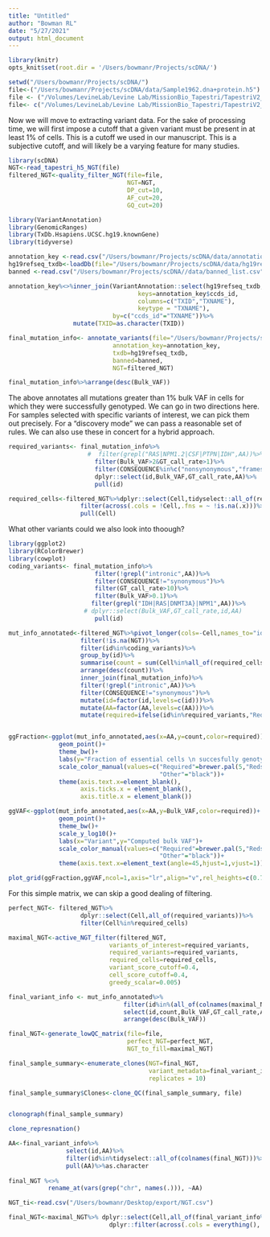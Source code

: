 ```yaml
---
title: "Untitled"
author: "Bowman RL"
date: "5/27/2021"
output: html_document
---
```


```r
library(knitr)
opts_knit$set(root.dir = '/Users/bowmanr/Projects/scDNA/')
```

```r
setwd("/Users/bowmanr/Projects/scDNA/")
file<-("/Users/bowmanr/Projects/scDNA/data/Sample1962.dna+protein.h5")
file <- ("/Volumes/LevineLab/Levine Lab/MissionBio_Tapestri/TapestriV2_output/SC/H5/SC_B40.dna+protein.h5")
file<- c("/Volumes/LevineLab/Levine Lab/MissionBio_Tapestri/TapestriV2_output/LAM/H5/DP_0034.dna+protein.h5")
```

Now we will move to extracting variant data.  For the sake of processing time, we will first impose a cutoff that a given variant must be present in at least 1% of cells.  This is a cutoff we used in our manuscript.  This is a subjective cutoff, and will likely be a varying feature for many studies.

```r
library(scDNA)
NGT<-read_tapestri_h5_NGT(file)
filtered_NGT<-quality_filter_NGT(file=file,
                                 NGT=NGT,
                                 DP_cut=10, 
                                 AF_cut=20,
                                 GQ_cut=20)

```


```r
library(VariantAnnotation)
library(GenomicRanges)
library(TxDb.Hsapiens.UCSC.hg19.knownGene)
library(tidyverse)

annotation_key <-read.csv("/Users/bowmanr/Projects/scDNA/data/annotation_key.csv")
hg19refseq_txdb<-loadDb(file="/Users/bowmanr/Projects/scDNA/data/hg19refseq_txdb.sqlite")
banned <-read.csv("/Users/bowmanr/Projects/scDNA//data/banned_list.csv")[,1]

annotation_key%<>%inner_join(VariantAnnotation::select(hg19refseq_txdb,
                                    keys=annotation_key$ccds_id,
                                    columns=c("TXID","TXNAME"),
                                    keytype = "TXNAME"),
                             by=c("ccds_id"="TXNAME"))%>%
                  mutate(TXID=as.character(TXID))

final_mutation_info<- annotate_variants(file="/Users/bowmanr/Projects/scDNA/data/Sample1962.dna+protein.h5",
                             annotation_key=annotation_key,
                             txdb=hg19refseq_txdb,
                             banned=banned,
                             NGT=filtered_NGT)

final_mutation_info%>%arrange(desc(Bulk_VAF))
```

The above annotates all mutations greater than 1% bulk VAF in cells for which they were successfully genotyped.  We can go in two directions here.  For samples selected with specific variants of interest, we can pick them out precisely.  For a "discovery mode" we can pass a reasonable set of rules. We can also use these in concert for a hybrid approach.
```r
required_variants<- final_mutation_info%>%
                      #  filter(grepl("RAS|NPM1.2|CSF|PTPN|IDH",AA))%>%
                        filter(Bulk_VAF>2&GT_call_rate>1)%>%
                        filter(CONSEQUENCE%in%c("nonsynonymous","frameshift"))%>%
                        dplyr::select(id,Bulk_VAF,GT_call_rate,AA)%>%
                        pull(id)

required_cells<-filtered_NGT%>%dplyr::select(Cell,tidyselect::all_of(required_variants))%>%
                    filter(across(.cols = !Cell,.fns = ~ !is.na(.x)))%>%
                    pull(Cell)
```


What other variants could we also look into thoough?
```r
library(ggplot2)
library(RColorBrewer)
library(cowplot)
coding_variants<- final_mutation_info%>%
                        filter(!grepl("intronic",AA))%>%
                        filter(CONSEQUENCE!="synonymous")%>%
                        filter(GT_call_rate>10)%>%
                        filter(Bulk_VAF>0.1)%>%
                       filter(grepl("IDH|RAS|DNMT3A}|NPM1",AA))%>%
                     # dplyr::select(Bulk_VAF,GT_call_rate,id,AA)
                        pull(id)

mut_info_annotated<-filtered_NGT%>%pivot_longer(cols=-Cell,names_to="id",values_to = "NGT")%>%
                    filter(!is.na(NGT))%>%
                    filter(id%in%coding_variants)%>%
                    group_by(id)%>%
                    summarise(count = sum(Cell%in%all_of(required_cells))/length(all_of(required_cells)))%>%
                    arrange(desc(count))%>%
                    inner_join(final_mutation_info)%>%
                    filter(!grepl("intronic",AA))%>%
                    filter(CONSEQUENCE!="synonymous")%>%
                    mutate(id=factor(id,levels=c(id)))%>%
                    mutate(AA=factor(AA,levels=c(AA)))%>%
                    mutate(required=ifelse(id%in%required_variants,"Required","Other"))


ggFraction<-ggplot(mut_info_annotated,aes(x=AA,y=count,color=required))+
              geom_point()+
              theme_bw()+
              labs(y="Fraction of essential cells \n succesfully genotyped")+
              scale_color_manual(values=c("Required"=brewer.pal(5,"Reds")[5],
                                          "Other"="black"))+
              theme(axis.text.x=element_blank(),
                    axis.ticks.x = element_blank(),
                    axis.title.x = element_blank())

ggVAF<-ggplot(mut_info_annotated,aes(x=AA,y=Bulk_VAF,color=required))+
              geom_point()+
              theme_bw()+
              scale_y_log10()+
              labs(x="Variant",y="Computed bulk VAF")+
              scale_color_manual(values=c("Required"=brewer.pal(5,"Reds")[5],
                                          "Other"="black"))+
              theme(axis.text.x=element_text(angle=45,hjust=1,vjust=1))

plot_grid(ggFraction,ggVAF,ncol=1,axis="lr",align="v",rel_heights=c(0.75,1))
```



For this simple matrix, we can skip a good dealing of filtering.
```r
perfect_NGT<- filtered_NGT%>%  
                    dplyr::select(Cell,all_of(required_variants))%>%
                    filter(Cell%in%required_cells)
```



```r
maximal_NGT<-active_NGT_filter(filtered_NGT,
                            variants_of_interest=required_variants,
                            required_variants=required_variants,
                            required_cells=required_cells,
                            variant_score_cutoff=0.4,
                            cell_score_cutoff=0.4,
                            greedy_scalar=0.005)

final_variant_info <- mut_info_annotated%>%
                                filter(id%in%(all_of(colnames(maximal_NGT))))%>%
                                select(id,count,Bulk_VAF,GT_call_rate,AA)%>%
                                arrange(desc(Bulk_VAF))

```

```r
final_NGT<-generate_lowQC_matrix(file=file,
                                 perfect_NGT=perfect_NGT,
                                 NGT_to_fill=maximal_NGT)

final_sample_summary<-enumerate_clones(NGT=final_NGT,
                                       variant_metadata=final_variant_info,
                                       replicates = 10)

final_sample_summary$Clones<-clone_QC(final_sample_summary, file)


clonograph(final_sample_summary)

clone_represnation()
```

```r

AA<-final_variant_info%>%
                select(id,AA)%>%
                filter(id%in%tidyselect::all_of(colnames(final_NGT)))%>%
                pull(AA)%>%as.character
            
final_NGT %<>%
           rename_at(vars(grep("chr", names(.))), ~AA)

```
  

```r
NGT_ti<-read.csv("/Users/bowmanr/Desktop/export/NGT.csv")
```

```r
final_NGT<-maximal_NGT%>% dplyr::select(Cell,all_of(final_variant_info%>%pull(id)))%>%
                            dplyr::filter(across(.cols = everything(),.fns = ~ !is.na(.x)))
```
